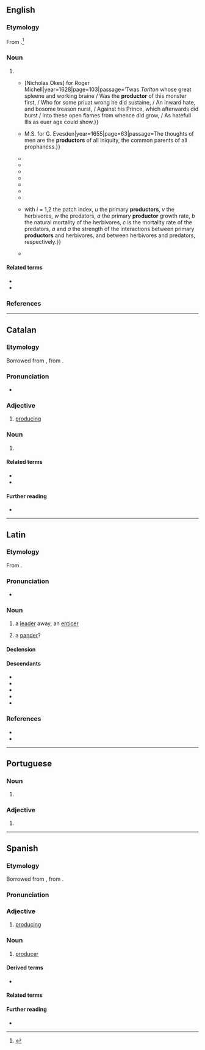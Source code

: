 ==English==

===Etymology===
From {{suffix|en|product|or}}.<ref>{{R:Merriam-Webster Online}}</ref>

===Noun===
{{en-noun}}

# {{synonym of|en|producer}}
#* {{quote-book|en|author=&#91;{{w|Francis Hubert}}&#93;|title=The Deplorable Life and Death of Edward the Second, King of England Together with the Downefall of the Two Vnfortunate Fauorits, Gauestone and Spencer. Storied in an Excellent Poëm.|location=London|publisher={{...|Printed [by]}}[Nicholas Okes] for Roger Michell|year=1628|page=103|passage=’Twas ''Tarlton'' whose great spleene and working braine / Was the '''productor''' of this monster first, / Who for some priuat wrong he did sustaine, / An inward hate, and bosome treason nurst, / Against his Prince, which afterwards did burst / Into these open flames from whence did grow, / As hatefull Ills as euer age could show.}}
#* {{quote-book|en|author=John Bisco|title=The Grand Triall of True Conversion. Or, Sanctifying Grace Appearing and Acting First and Chiefly in the Thoughts.: A Treatise Wherein These Two Mysteries Are Opened.{{nb...|1. The Mystery of Iniquity Working in Mans Thoughts by Corrupt Nature. II. The Mystery of Holiness Working in the Thoughts of Sanctified Persons. Together with Precious Preservatives Against Evill Thoughts.}}|location=London|publisher={{...|Printed by}}M.S. for G. Evesden|year=1655|page=63|passage=The thoughts of men are the '''productors''' of all iniquity, the common parents of all prophaness.}}
#* {{quote-book|en|author=a Merchant|title=A Discourse of the Duties on Merchandize, More Particularly That on Sugars, Occasionally Offer’d, in Answer to a Pamphlet, Intituled, The Groans of the Plantations, &c.{{nb...|Exposing the Weakness of the Said Pamphlet, and Plainly Demonstrating, That the Taking off the Imposition on Sugars Would Not Be One Farthing Advantage to the Plantations, and yet Take Away Yearly a Great Sum from Their Majesties Present Revenue. Also, Shewing How the Last Imposition on Sugars Did Truly Affect that Trade, and How the Same Might Yet Be Advanc’d, to the Greater Benefit Both of This Kingdom and the Plantations. Also, How Certain Regulations Might Be Made, for the Better Accommodating the Duties on Merchandize, Both to the Advantage of Trade and the Revenue.}}|location=London|year=1695|page=22|passage=For the firſt then I offer this Argument, That if thoſe Impoſitions we lay upon Foreign Commodities, do not leſſen their Importation, Expence, or Demand here, their Prices alſo Advancing proportionably, then the Impoſition doth not affect the '''Productors''', but the Expenders: But we find that those Merchandizes Imported, are not leſſened in their Importation, Expence, or Demand, and have not failed to reach a proportionable Advance; therefore ’tis plain, that ſuch Impositions lie wholly on the Expenders, and do not affect the '''Productors'''.}}
#* {{quote-journal|en|title=Charltoniana. On Love.|journal=The Washingtonian|url=https://www.newspapers.com/newspage/489834356/|volume=II|issue=65|location=Windsor, Vt.|date=14 October 1811|passage=But, although {{smc|love}} may be the original '''productor''' of many co-existent passions, these arise from subsequent causes, and are never to be considered as other than collateral effects, which a peculiarity of circumstances alone can produce, and which a fortuitous change may increase or annul.}}
#* {{quote-journal|en|title=Romford Agricultural Association|journal=The Essex Standard; and Colchester, Chelmsford, Maldon, Harwich Manningtree, Witham, Halsted, Braintree, Romford, Sudbury, Hedingham, Coggeshall, Bishop’s-Stortford, Dunmow, Saffron-Walden, Southend, and General County Advertiser|url=https://www.newspapers.com/newspage/396558849/|issue=261|location=Colchester|publisher=John Taylor, Jun.; Chelmsford: Henry Thomas Biddell|date=1 January 1836|passage=This somewhat paradoxical circumstance—and all the farmers expenses were shown to be strictly analogous, was fully accounted for by the taxes on the articles consumed by all workmen and labourers from the mines to the farm-yard; including, of necessity, the '''productors''' of the tools which their workmen employ.}}
#* {{quote-journal|en|journal=Proceedings of the Annual Sessions of the National Fraternal Congress|year=1903|page=174|passage=Apart from meals, it is a destroyer of arteries and a '''productor''' of sclerosis of the connective tissues throughout the body.}}
#* {{quote-journal|en|journal=Hearings Before a Subcommittee of the Committee on Banking and Currency, United States Senate, Eighty-First Congress, First Session on S. 138, S. 685, S. 686, S. 709, S. 712, S. 724, and S. 757, Bills Pertaining to General House Legislation|location=Washington, D.C.|publisher=[[w:United States Government Publishing Office|United States Government Printing Office]]|year=1949|page=588|passage=Senator {{smc|Cain}}. You are just going further than the President in that every phase of human endeavor where a particular need cannot be filled, that is, if the private '''productors''' do not volunteer, you think the Government should undertake that function?}}
#* {{quote-book|en|author=Joseph H. Young|title=Morphology of the White Shrimp Penaeus setiferus (Linnaeus 1758)|series=Fishery Bulletin|location=Washington, D.C.|publisher=[[w:United States Government Publishing Office|United States Government Printing Office]]|year=1959|page=80|passage=The propodite '''productors''' in ''Penaeus'' are homologous with the propodite '''productor''' in ''Astacus'', ''Pandalus'', and ''Callinectes''.}}
#* {{quote-journal|en|journal=Annali di botanica|year=1994|page=69|passage=This work is used in biosynthesis and somehow transforms the '''productors'''; from these, organic matter is transferred to respiratory systems (both in autotrophic or eterotrophic organisms).}}
#* {{quote-book|en|author=Bernard Cazelles|author2=Lewi Stone|author3=Gérard Boudjema|chapter=Phase Synchrony induced by Environmental Perturbations in Chaotic Populations|editor=Vincenzo Capasso|title=Mathematical Modelling & Computing in Biology and Medicine: 5th ESMTB Conference 2002|year=2003|page=263|passage={{...}}with ''i'' = 1,2 the patch index, ''u'' the primary '''productors''', ''v'' the herbivores, ''w'' the predators, ''a'' the primary '''productor''' growth rate, ''b{{sub|i}}'' the natural mortality of the herbivores, ''c'' is the mortality rate of the predators, ''a''{{sub|1}} and ''a''{{sub|2}} the strength of the interactions between primary '''productors''' and herbivores, and between herbivores and predators, respectively.}}
#* {{quote-book|en|author=Aleksandra Šmitran|author2=Ina Gajić|author3=LJiljana Božić|author4=Lazar Ranin|chapter=Adherence and Biofilm Production of ''Streptococcus pyogenes''|editors=Dharumadurai Dhanasekaran and Nooruddin Thajuddin|title=Microbial Biofilms: Importance and Applications|publisher=InTech|year=2016|page=63|isbn=978-953-51-2435-1|passage=Non-invasive isolates were stable biofilm '''productors'''. There was no correlation between adherence and biofilm production among invasive isolates. Invasive isolates were also unstable biofilm '''productors'''.}}

====Related terms====
* {{l|en|productress}}
* {{l|en|productrix}}

===References===
<references/>

----

==Catalan==

===Etymology===
Borrowed from {{bor|ca|la|productor}}, from {{m|la|productus}}.

===Pronunciation===
* {{ca-IPA}}

===Adjective===
{{ca-adj}}

# [[producing]]

===Noun===
{{ca-noun|m|f=productora}}

# {{l|en|producer}}

====Related terms====
* {{l|ca|producte}}
* {{l|ca|produir}}

====Further reading====
* {{R:IEC2}}

----

==Latin==

===Etymology===
From {{suffix|la|prōdūcō|tor|pos2=agent suffix}}.

===Pronunciation===
* {{la-IPA|prōductor}}

===Noun===
{{la-noun|prōductor<3>|g=m}}

# a [[leader]] away, an [[enticer]]
# {{lb|la|dubious}} a [[pander]]?

====Declension====
{{la-ndecl|prōductor<3>}}

====Descendants====
* {{desc|ca|productor}}
* {{desc|fr|producteur}}
* {{desc|it|produttore}}
* {{desc|pt|productor|produtor}}
* {{desc|es|productor}}

===References===
* {{R:L&S}}
* {{R:Gaffiot}}

----

==Portuguese==

===Noun===
{{pt-noun|m|f=+}}

# {{pt-obsolete-silent-letter-1911|produtor}}

===Adjective===
{{pt-adj}}

# {{pt-obsolete-silent-letter-1911|produtor}}

----

==Spanish==

===Etymology===
Borrowed from {{bor|es|la|productor}}, from {{m|la|productus}}.

===Pronunciation===
{{es-IPA}}

===Adjective===
{{es-adj}}

# [[producing]]

===Noun===
{{es-noun|m|f=+}}

# [[producer]]

====Derived terms====
* {{l|es|agroproductor}}

====Related terms====
{{rel3|es
|producción
|producto
|producir}}

====Further reading====
* {{R:es:DRAE}}